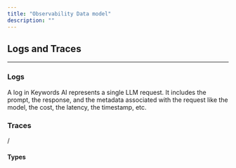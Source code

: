 ```yaml
---
title: "Observability Data model"
description: ""
---
```


## Logs and Traces
---

### Logs
A log in Keywords AI represents a single LLM request. It includes the prompt, the response, and the metadata associated with the request like the model, the cost, the latency, the timestamp, etc.

### Traces

/
#### Types
